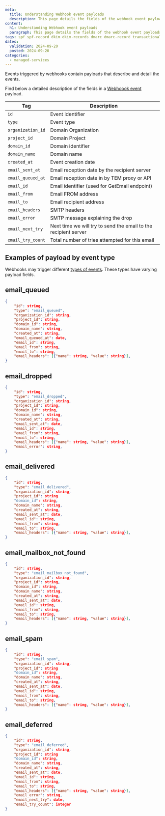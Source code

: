 ```yaml
---
meta:
  title: Understanding Webhook event payloads
  description: This page details the fields of the webhook event payloads for Scaleway Transactional Email
content:
  h1: Understanding Webhook event payloads
  paragraph: This page details the fields of the webhook event payloads for Scaleway Transactional Email
tags: spf spf-record dkim dkim-records dmarc dmarc-record transactional
dates:
  validation: 2024-09-20
  posted: 2024-09-20
categories:
  - managed-services
---
```


Events triggered by webhooks contain payloads that describe and detail the events.

Find below a detailed description of the fields in a [Webhoook event](/managed-services/transactional-email/how-to/create-webhooks/) payload.


| Tag     | Description    |
|---------|-------------------------------------|
| `id`     | Event identifier                                                                          |
| `type`     | Event type                                      |
| `organization_id`    | Domain Organization                            |
| `project_id` | Domain Project                                                       |
| `domain_id`  | Domain identifier                                                       |
| `domain_name`   | Domain name  |
| `created_at`    | Event creation date                            |
| `email_sent_at`    | 	Email reception date by the recipient server                          |
| `email_queued_at` | Email reception date in by TEM proxy or API                                                          |
| `email_id`  | Email identifier (used for GetEmail endpoint)                                                      |
| `email_from`   | Email FROM address |
| `email_to`  | Email recipient address                                                          |
| `email_headers`   | SMTP headers  |
| `email_error`   | SMTP message explaining the drop  |
| `email_next_try`   | Next time we will try to send the email to the recipient server  |
| `email_try_count`   | Total number of tries attempted for this email  |


## Examples of payload by event type

Webhooks may trigger different [types of events](/managed-services/transactional-email/concepts/#webhook-event-type). These types have varying payload fields.

## email_queued
```json
{
	"id": string,
	"type": "email_queued",
 	"organization_id": string,
	"project_id": string,
    "domain_id": string,
	"domain_name": string,
    "created_at": string,
	"email_queued_at": date,
    "email_id": string,
    "email_from": string,
	"email_to": string,
	"email_headers": [{"name": string, "value": string}],
}
```
## email_dropped
```json
{
	"id": string,
	"type": "email_dropped",
	"organization_id": string,
	"project_id": string,
    "domain_id": string,
	"domain_name": string,
    "created_at": string,
	"email_sent_at": date,
    "email_id": string,
    "email_from": string,
	"email_to": string,
	"email_headers": [{"name": string, "value": string}],
	"email_error": string,
}
```
## email_delivered
```json
{
	"id": string,
	"type": "email_delivered",
 	"organization_id": string,
	"project_id": string
    "domain_id": string,
	"domain_name": string,
    "created_at": string,
	"email_sent_at": date,
    "email_id": string,
    "email_from": string,
	"email_to": string,
	"email_headers": [{"name": string, "value": string}],
}
```
## email_mailbox_not_found
```json
{
	"id": string,
	"type": "email_mailbox_not_found",
 	"organization_id": string,
	"project_id": string,
    "domain_id": string,
	"domain_name": string,
    "created_at": string,
	"email_sent_at": date,
    "email_id": string,
    "email_from": string,
	"email_to": string,
	"email_headers": [{"name": string, "value": string}],
}
```
## email_spam
```json
{
	"id": string,
	"type": "email_spam",
 	"organization_id": string,
	"project_id": string
    "domain_id": string,
	"domain_name": string,
    "created_at": string,
	"email_sent_at": date,
    "email_id": string,
    "email_from": string,
	"email_to": string,
	"email_headers": [{"name": string, "value": string}],
}
```
## email_deferred
```json
{
	"id": string,
	"type": "email_deferred",
 	"organization_id": string,
	"project_id": string
    "domain_id": string,
	"domain_name": string,
    "created_at": string,
	"email_sent_at": date,
    "email_id": string,
    "email_from": string,
	"email_to": string,
	"email_headers": [{"name": string, "value": string}],
	"email_error": string,
	"email_next_try": date,
	"email_try_count": integer
}
```

